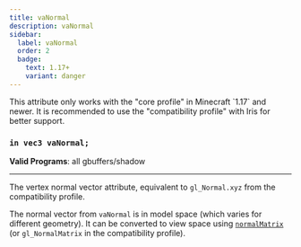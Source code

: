 ```yaml
---
title: vaNormal
description: vaNormal
sidebar:
  label: vaNormal
  order: 2
  badge:
    text: 1.17+
    variant: danger
---
```


<Aside type="danger">This attribute only works with the "core profile" in Minecraft `1.17` and newer. It is recommended to use the "compatibility profile" with Iris for better support. </Aside>

### `in vec3 vaNormal;`

**Valid Programs**: all gbuffers/shadow

---

The vertex normal vector attribute, equivalent to `gl_Normal.xyz` from the compatibility profile.

The normal vector from `vaNormal` is in model space (which varies for different geometry). It can be converted to view space using [`normalMatrix`](/reference/uniforms/matrices/normalmatrix) (or `gl_NormalMatrix` in the compatibility profile).